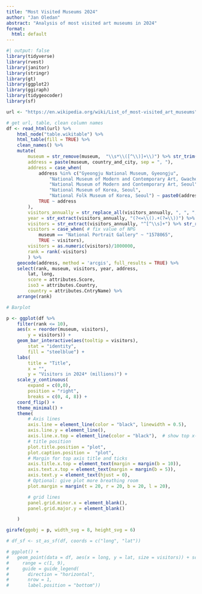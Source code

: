 ```yaml
---
title: "Most Visited Museums 2024"
author: "Jan Oledan"
abstract: "Analysis of most visited art museums in 2024"
format: 
  html: default
---
```


```r
#| output: false
library(tidyverse)
library(rvest)
library(janitor)
library(stringr)
library(gt)
library(ggplot2)
library(ggiraph)
library(tidygeocoder)
library(sf)

url <- "https://en.wikipedia.org/wiki/List_of_most-visited_art_museums"

# get url, table, clean column names
df <- read_html(url) %>%
    html_node("table.wikitable") %>%
    html_table(fill = TRUE) %>%
    clean_names() %>%
    mutate(
        museum = str_remove(museum,  "\\s*\\([^\\)]+\\)") %>% str_trim(), 
        address = paste(museum, country_and_city, sep = ", "),
        address = case_when(
            address %in% c("Gyeongju National Museum, Gyeongju",
                "National Museum of Modern and Contemporary Art, Gwacheon",
                "National Museum of Modern and Contemporary Art, Seoul", 
                "National Museum of Korea, Seoul", 
                "National Folk Museum of Korea, Seoul") ~ paste0(address, ", South Korea"),
            TRUE ~ address
        ),
        visitors_annually = str_replace_all(visitors_annually, ", ", ","), 
        year = str_extract(visitors_annually, "(?<=\\().+(?=\\))") %>% as.numeric(), 
        visitors = str_extract(visitors_annually, "^[^\\s]+") %>% str_replace_all(., ",", ""),
        visitors = case_when( # fix value of NPG
            museum == "National Portrait Gallery" ~ "1578065",
            TRUE ~ visitors),
        visitors = as.numeric(visitors)/1000000, 
        rank = rank(-visitors)
        ) %>%
    geocode(address, method = 'arcgis', full_results = TRUE) %>%
    select(rank, museum, visitors, year, address, 
        lat, long, 
        score = attributes.Score,
        iso3 = attributes.Country,
        country = attributes.CntryName) %>%
    arrange(rank)

```

```r

# Barplot

p <- ggplot(df %>% 
    filter(rank <= 10), 
    aes(x = reorder(museum, visitors), 
        y = visitors)) + 
    geom_bar_interactive(aes(tooltip = visitors), 
        stat = "identity",
        fill = "steelblue") + 
    labs(
        title = "Title",
        x = "", 
        y = "Visitors in 2024* (millions)") +
    scale_y_continuous(
        expand = c(0,0), 
        position = "right",
        breaks = c(0, 4, 8)) + 
    coord_flip() + 
    theme_minimal() + 
    theme(
        # Axis lines
        axis.line = element_line(color = "black", linewidth = 0.5),
        axis.line.y = element_line(),
        axis.line.x.top = element_line(color = "black"),  # show top x-axis line
        # title position 
        plot.title.position = "plot", 
        plot.caption.position =  "plot",
        # Margin for top axis title and ticks
        axis.title.x.top = element_text(margin = margin(b = 10)),
        axis.text.x.top = element_text(margin = margin(b = 5)),
        axis.text.y = element_text(hjust = 0),
        # Optional: give plot more breathing room
        plot.margin = margin(t = 20, r = 20, b = 20, l = 20),

        # grid lines
        panel.grid.minor.x = element_blank(),
        panel.grid.major.y = element_blank()

    )

girafe(ggobj = p, width_svg = 8, height_svg = 6)


```

```r

# df_sf <- st_as_sf(df, coords = c("long", "lat"))

# ggplot() +
#   geom_point(data = df, aes(x = long, y = lat, size = visitors)) + scale_size(
#     range = c(1, 9),
#     guide = guide_legend(
#       direction = "horizontal",
#       nrow = 1,
#       label.position = "bottom"))
```